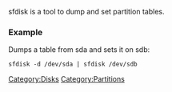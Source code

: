 sfdisk is a tool to dump and set partition tables.

=== Example ===
Dumps a table from sda and sets it on sdb:
 sfdisk -d /dev/sda | sfdisk /dev/sdb

[[Category:Disks]][[Category:Partitions]]